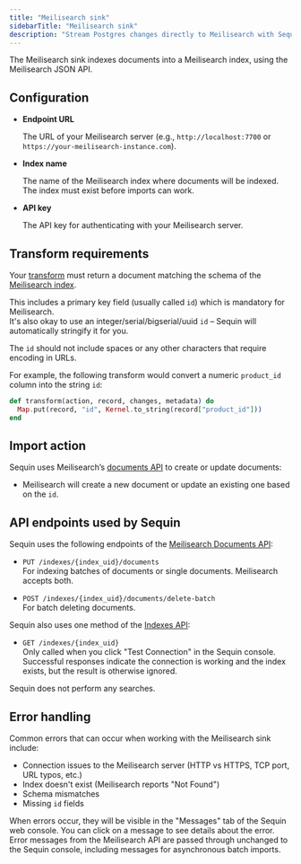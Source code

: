 ```yaml
---
title: "Meilisearch sink"
sidebarTitle: "Meilisearch sink"
description: "Stream Postgres changes directly to Meilisearch with Sequin's Meilisearch sink."
---
```


The Meilisearch sink indexes documents into a Meilisearch index, using the Meilisearch JSON API.

## Configuration

- **Endpoint URL**

    The URL of your Meilisearch server (e.g., `http://localhost:7700` or `https://your-meilisearch-instance.com`).

- **Index name**

    The name of the Meilisearch index where documents will be indexed. The index must exist before imports can work.

- **API key**

    The API key for authenticating with your Meilisearch server.

## Transform requirements

Your [transform](/reference/transforms) must return a document matching the schema of the [Meilisearch index](https://www.meilisearch.com/docs/learn/core_concepts/documents).

This includes a primary key field (usually called `id`) which is mandatory for Meilisearch.  
It's also okay to use an integer/serial/bigserial/uuid `id` – Sequin will automatically stringify it for you.  

<Note>The `id` should not include spaces or any other characters that require encoding in URLs.</Note>

For example, the following transform would convert a numeric `product_id` column into the string `id`:

```elixir
def transform(action, record, changes, metadata) do
  Map.put(record, "id", Kernel.to_string(record["product_id"]))
end
```

## Import action

Sequin uses Meilisearch’s [documents API](https://www.meilisearch.com/docs/reference/api/documents#add-or-update-documents) to create or update documents:

- Meilisearch will create a new document or update an existing one based on the `id`.

## API endpoints used by Sequin

Sequin uses the following endpoints of the [Meilisearch Documents API](https://www.meilisearch.com/docs/reference/api/documents):

- `PUT /indexes/{index_uid}/documents`  
  For indexing batches of documents or single documents. Meilisearch accepts both.

- `POST /indexes/{index_uid}/documents/delete-batch`  
  For batch deleting documents.

Sequin also uses one method of the [Indexes API](https://www.meilisearch.com/docs/reference/api/indexes#get-an-index):

- `GET /indexes/{index_uid}`  
  Only called when you click "Test Connection" in the Sequin console.  
  Successful responses indicate the connection is working and the index exists, but the result is otherwise ignored.

Sequin does not perform any searches.

## Error handling

Common errors that can occur when working with the Meilisearch sink include:

- Connection issues to the Meilisearch server (HTTP vs HTTPS, TCP port, URL typos, etc.)
- Index doesn't exist (Meilisearch reports "Not Found")
- Schema mismatches
- Missing `id` fields

When errors occur, they will be visible in the "Messages" tab of the Sequin web console. You can click on a message to see details about the error.  
Error messages from the Meilisearch API are passed through unchanged to the Sequin console, including messages for asynchronous batch imports.